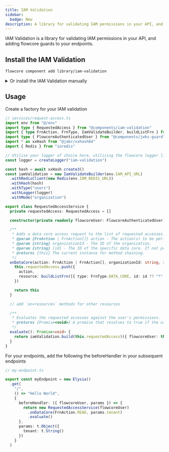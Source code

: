 ```yaml
---
title: IAM Validation
sidebar:
  badge: New
description: A library for validating IAM permissions in your API, and adding flowcore guards to your endpoints
---
```


IAM Validation is a library for validating IAM permissions in your API, and adding flowcore guards to your endpoints.

## Install the IAM Validation

```bash
flowcore component add library/iam-validation
```

<details>
  <summary>Or install the IAM Validation manually</summary>

    Run this command in your project's root directory:

    ```bash
    bun add ioredis @sinclair/typebox
    ```

    ```bash
    bunx jsr add @jabr/xxhash64
    ```

    Create a `iam-validation.ts` file in your project's lib folder, and add the following code:

    ```typescript
    // lib/iam-validation.ts
    import { ApiException } from "@components/api-exceptions"
    import type { FlowcoreAuthenticatedUser } from "@components/jwks-guard"
    import type { Logger } from "@components/logger"
    import type * as xxHash from "@jabr/xxhash64"
    import { type Static, Type } from "@sinclair/typebox"
    import type { Redis } from "ioredis"

    /**
     * Represents an API forbidden exception. This exception is thrown when the server refuses to authorize the request.
     *
     * @property {number} status - The HTTP status code for the exception, which is 403.
     * @property {string} code - The error code for the exception, which is "FORBIDDEN".
     */
    export class IamForbiddenException extends ApiException {
      public status = 403
      public code = "FORBIDDEN"

      constructor(
        message: string,
        public readonly validPolicies?: { policyFrn: string; statementId: string }[],
        public readonly invalidRequest?: RequestedAccess,
      ) {
        super(message)
      }
    }

    /**
     * Defines the structure of requested access for IAM validation.
     *
     * @property {action} - The action or actions to validate against.
     * @property {resource} - The resource to validate, in order of granularity. First match wins.
     */
    export const requestedAccess = Type.Array(
      Type.Object({
        action: Type.Union([Type.String(), Type.Array(Type.String())], {
          description: "The action or actions to validate against",
          examples: ["read", "write", "fetch", "ingest"],
        }),
        resource: Type.Array(Type.String({ pattern: "^frn::" }), {
          description: "The resource to validate, in order of granularity. First match wins.",
          examples: [
            [
              "frn::tenant",
              "frn::tenant:data-core/24005dde-7476-4692-aec4-175d2e5a9b9e",
              "frn::tenant:flow-type/6a394228-e1a1-4491-b280-0117f481be32",
              "frn::tenant:event-type/ffff7fe3-45c7-4a96-afe2-2519ee342d69",
            ],
            [
              "frn::13ea0ce0-2f5c-46c4-b4f2-e0e15c5d1cda",
              "frn::13ea0ce0-2f5c-46c4-b4f2-e0e15c5d1cda:data-core/24005dde-7476-4692-aec4-175d2e5a9b9e",
              "frn::13ea0ce0-2f5c-46c4-b4f2-e0e15c5d1cda:flow-type/6a394228-e1a1-4491-b280-0117f481be32",
              "frn::13ea0ce0-2f5c-46c4-b4f2-e0e15c5d1cda:event-type/ffff7fe3-45c7-4a96-afe2-2519ee342d69",
            ],
          ],
        }),
      }),
    )

    /**
     * Represents the type of requested access for IAM validation.
     */
    export type RequestedAccess = Static<typeof requestedAccess>

    /**
     * Represents the response from IAM validation.
     *
     * @property {valid} - Indicates if the validation was successful.
     * @property {validPolicies} - The policies that were validated.
     * @property {checksum} - The checksum of the validation request.
     * @property {invalidRequest} - The invalid request details if validation failed.
     */
    export type IamValidationResponse =
      | {
          valid: true
          validPolicies: { policyFrn: string; statementId: string }[]
          checksum: string
        }
      | {
          valid: false
          invalidRequest: RequestedAccess
          validPolicies: { policyFrn: string; statementId: string }[]
        }

    export class IamValidateBuilder {
      private redisClient: Redis | undefined
      private hash!: xxHash.Hasher
      private type: "users" | "keys" = "users"
      private mode: "tenant" | "organization" = "tenant"
      private hashMap: Map<string, boolean> = new Map()
      private logger: Logger | undefined

      constructor(private readonly iamApiUrl: string) {}

      /**
       * Sets the Redis client for caching.
       *
       * @param {Redis} redisClient - The Redis client instance.
       * @returns {IamValidateBuilder} - This instance for method chaining.
       */
      public withRedisClient(redisClient: Redis): IamValidateBuilder {
        this.redisClient = redisClient
        return this
      }

      /**
       * Sets the hash function for generating checksums.
       *
       * @param {xxHash.Hasher} hash - The hash function instance.
       * @returns {IamValidateBuilder} - This instance for method chaining.
       */
      public withHash(hash: xxHash.Hasher): IamValidateBuilder {
        this.hash = hash
        return this
      }

      /**
       * Sets the type of validation to perform.
       *
       * @param {"users" | "keys"} type - The type of validation.
       * @returns {IamValidateBuilder} - This instance for method chaining.
       */
      public withType(type: "users" | "keys"): IamValidateBuilder {
        this.type = type
        return this
      }

      /**
       * Sets the mode of validation to perform.
       *
       * @param {"tenant" | "organization"} mode - The mode of validation.
       * @returns {IamValidateBuilder} - This instance for method chaining.
       */
      public withMode(mode: "tenant" | "organization"): IamValidateBuilder {
        this.mode = mode
        return this
      }

      /**
       * Sets the logger for logging validation events.
       *
       * @param {Logger} logger - The logger instance.
       * @returns {IamValidateBuilder} - This instance for method chaining.
       */
      public withLogger(logger: Logger): IamValidateBuilder {
        this.logger = logger
        return this
      }

      /**
       * Builds the IAM validation process.
       *
       * @param {RequestedAccess} requestedAccess - The requested access details.
       * @returns {(flowcoreUser: FlowcoreAuthenticatedUser) => Promise<void>} - A promise that resolves to void.
       */
      public build(
        requestedAccess: RequestedAccess,
      ): (options: { flowcoreUser: FlowcoreAuthenticatedUser }) => Promise<void> {
        const checksum = this.hash.hash(JSON.stringify(requestedAccess), "hex").toString()
        return async ({ flowcoreUser }: { flowcoreUser: FlowcoreAuthenticatedUser }): Promise<void> => {
          const { id } = flowcoreUser
          const localChecksum = this.hashMap.has(`${id}-${checksum}`)
          if (localChecksum) {
            const cacheKey = `iam:${this.type}-validation:${checksum}:${id}`

            if (this.redisClient) {
              const cached = await this.redisClient.get(cacheKey)
              if (cached === "true") {
                return
              }
            }
          }

          const validation = await fetch(`${this.iamApiUrl}/api/v1/validate/${this.type}/${id}`, {
            method: "POST",
            headers: {
              "Content-Type": "application/json",
            },
            body: JSON.stringify({
              mode: this.mode,
              requestedAccess,
            }),
          })

          const data = (await validation.json()) as IamValidationResponse

          if (data.valid) {
            this.hashMap.set(`${id}-${data.checksum}`, true)
            this.logger?.debug(`IAM validation passed for ${this.type} ${id} with checksum ${data.checksum}`)
          } else {
            this.logger?.error("IAM validation failed", data)
            throw new IamForbiddenException("IAM validation failed", data.validPolicies, data.invalidRequest)
          }
        }
      }
    }

    /**
     * Enum for defining the types of FRNs.
     *
     * @enum {string}
     */
    export enum FrnType {
      USER = "user",
      KEY = "key",
      ROLE = "role",
      POLICY = "policy",
      ORGANIZATION = "organization",
      DATA_CORE = "data-core",
      FLOW_TYPE = "flow-type",
      EVENT_TYPE = "event-type",
      ALL = "*",
    }

    /**
     * Enum for defining the actions that can be performed on FRNs.
     *
     * @enum {string}
     */
    export enum FrnAction {
      READ = "read",
      WRITE = "write",
      INGEST = "ingest",
      FETCH = "fetch",
      ALL = "*",
    }

    /**
     * Builds a fully qualified FRN string.
     *
     * @param {string} tenantOrOrganizationId - The tenant or organization ID.
     * @param {FrnType} type - The type of FRN.
     * @param {string} [id] - The ID of the FRN.
     * @returns {string} - The fully qualified FRN string.
     */
    export const buildFrn = (tenantOrOrganizationId: string, type: FrnType, id?: string): string => {
      return `frn::${tenantOrOrganizationId}:${type}${id ? `/${id}` : ""}`
    }

    /**
     * Builds a list of fully qualified FRN strings.
     *
     * @param {{ type: FrnType; id?: string }[]} items - The list of items to build FRNs for.
     * @param {string} tenantOrOrganizationId - The tenant or organization ID.
     * @returns {string[]} - A list of fully qualified FRN strings.
     */
    export const buildListFrn = (items: { type: FrnType; id?: string }[], tenantOrOrganizationId: string): string[] => {
      return [
        buildFrn(tenantOrOrganizationId, FrnType.ALL),
        ...items.map((item) => buildFrn(tenantOrOrganizationId, item.type, item.id)),
      ]
    }
    ```
</details>

## Usage


Create a factory for your IAM validation

```typescript
// services/request-access.ts
import env from "@/env"
import type { RequestedAccess } from "@components/iam-validation"
import { type FrnAction, FrnType, IamValidateBuilder, buildListFrn } from "@components/iam-validation"
import type { FlowcoreAuthenticatedUser } from "@components/jwks-guard"
import * as xxHash from "@jabr/xxhash64"
import { Redis } from "ioredis"

// Utilise your logger of choice here, utilising the flowcore logger library
const logger = createLogger("iam-validation")

const hash = await xxHash.create3()
const iamValidation = new IamValidateBuilder(env.IAM_API_URL)
  .withRedisClient(new Redis(env.IAM_REDIS_URL))
  .withHash(hash)
  .withType("users")
  .withLogger(logger)
  .withMode("organization")

export class RequestedAccessService {
  private requestedAccess: RequestedAccess = []

  constructor(private readonly flowcoreUser: FlowcoreAuthenticatedUser) {}

  /**
   * Adds a data core access request to the list of requested accesses.
   * @param {FrnAction | FrnAction[]} action - The action(s) to be performed on the data core.
   * @param {string} organizationId - The ID of the organization.
   * @param {string} [id] - The ID of the specific data core. If not provided, defaults to "*" (all data cores).
   * @returns {this} The current instance for method chaining.
   */
  onDataCore(action: FrnAction | FrnAction[], organizationId: string, id?: string): this {
    this.requestedAccess.push({
      action,
      resource: buildListFrn([{ type: FrnType.DATA_CORE, id: id ?? "*" }], organizationId),
    })

    return this
  }

  // add `on<resource>` methods for other resources

  /**
   * Evaluates the requested accesses against the user's permissions.
   * @returns {Promise<void>} A promise that resolves to true if the user has all requested permissions, false otherwise.
   */
  evaluate(): Promise<void> {
    return iamValidation.build(this.requestedAccess)({ flowcoreUser: this.flowcoreUser })
  }
}
```

For your endpoints, add the following the beforeHandler in your subsequent endpoints

```typescript
// my-endpoint.ts

export const myEndpoint = new Elysia()
  .get(
    "/", 
    () => "Hello World", 
    {
      beforeHandler: ({ flowcoreUser, params }) => {
        return new RequestedAccessService(flowcoreUser)
          .onDataCore(FrnAction.READ, params.tenant)
          .evaluate()
      },
      params: t.Object({
        tenant: t.String()
      })
    }
  )
```

